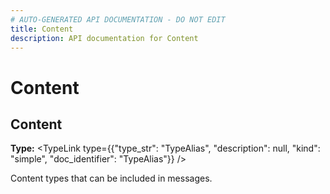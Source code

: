 ```yaml
---
# AUTO-GENERATED API DOCUMENTATION - DO NOT EDIT
title: Content
description: API documentation for Content
---
```


# Content

## <ApiType type="Attribute" path="content" symbolName="Content" /> Content

**Type:** <TypeLink type={{"type_str": "TypeAlias", "description": null, "kind": "simple", "doc_identifier": "TypeAlias"}} />

Content types that can be included in messages.

